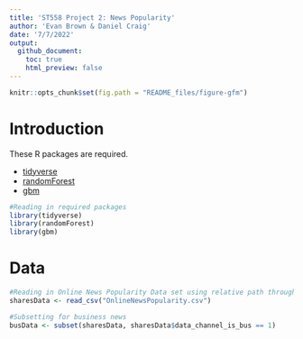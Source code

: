 ```yaml
---
title: 'ST558 Project 2: News Popularity'
author: 'Evan Brown & Daniel Craig'
date: '7/7/2022'
output: 
  github_document:
    toc: true
    html_preview: false
---
```


```r
knitr::opts_chunk$set(fig.path = "README_files/figure-gfm")
```

# **Introduction**



These R packages are required.

- [tidyverse](https://www.tidyverse.org/packages/)  
- [randomForest](https://www.tutorialspoint.com/r/r_random_forest.htm)  
- [gbm](https://www.rdocumentation.org/packages/gbm/versions/2.1.8)

```r
#Reading in required packages
library(tidyverse)
library(randomForest)
library(gbm)
```

# **Data**

```r
#Reading in Online News Popularity Data set using relative path through directory
sharesData <- read_csv("OnlineNewsPopularity.csv")

#Subsetting for business news
busData <- subset(sharesData, sharesData$data_channel_is_bus == 1)


```
